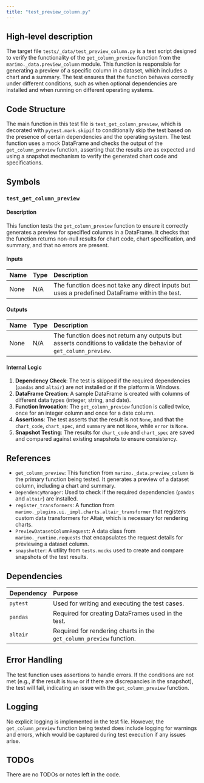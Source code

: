 ```yaml
---
title: "test_preview_column.py"
---
```


## High-level description

The target file `tests/_data/test_preview_column.py` is a test script designed to verify the functionality of the `get_column_preview` function from the `marimo._data.preview_column` module. This function is responsible for generating a preview of a specific column in a dataset, which includes a chart and a summary. The test ensures that the function behaves correctly under different conditions, such as when optional dependencies are installed and when running on different operating systems.

## Code Structure

The main function in this test file is `test_get_column_preview`, which is decorated with `pytest.mark.skipif` to conditionally skip the test based on the presence of certain dependencies and the operating system. The test function uses a mock DataFrame and checks the output of the `get_column_preview` function, asserting that the results are as expected and using a snapshot mechanism to verify the generated chart code and specifications.

## Symbols

### `test_get_column_preview`
#### Description
This function tests the `get_column_preview` function to ensure it correctly generates a preview for specified columns in a DataFrame. It checks that the function returns non-null results for chart code, chart specification, and summary, and that no errors are present.

#### Inputs
| Name | Type | Description |
|:-----|:-----|:------------|
| None | N/A  | The function does not take any direct inputs but uses a predefined DataFrame within the test. |

#### Outputs
| Name | Type | Description |
|:-----|:-----|:------------|
| None | N/A  | The function does not return any outputs but asserts conditions to validate the behavior of `get_column_preview`. |

#### Internal Logic
1. **Dependency Check**: The test is skipped if the required dependencies (`pandas` and `altair`) are not installed or if the platform is Windows.
2. **DataFrame Creation**: A sample DataFrame is created with columns of different data types (integer, string, and date).
3. **Function Invocation**: The `get_column_preview` function is called twice, once for an integer column and once for a date column.
4. **Assertions**: The test asserts that the result is not `None`, and that the `chart_code`, `chart_spec`, and `summary` are not `None`, while `error` is `None`.
5. **Snapshot Testing**: The results for `chart_code` and `chart_spec` are saved and compared against existing snapshots to ensure consistency.

## References

- `get_column_preview`: This function from `marimo._data.preview_column` is the primary function being tested. It generates a preview of a dataset column, including a chart and summary.
- `DependencyManager`: Used to check if the required dependencies (`pandas` and `altair`) are installed.
- `register_transformers`: A function from `marimo._plugins.ui._impl.charts.altair_transformer` that registers custom data transformers for Altair, which is necessary for rendering charts.
- `PreviewDatasetColumnRequest`: A data class from `marimo._runtime.requests` that encapsulates the request details for previewing a dataset column.
- `snapshotter`: A utility from `tests.mocks` used to create and compare snapshots of the test results.

## Dependencies

| Dependency | Purpose |
|:-----------|:--------|
| `pytest` | Used for writing and executing the test cases. |
| `pandas` | Required for creating DataFrames used in the test. |
| `altair` | Required for rendering charts in the `get_column_preview` function. |

## Error Handling

The test function uses assertions to handle errors. If the conditions are not met (e.g., if the result is `None` or if there are discrepancies in the snapshot), the test will fail, indicating an issue with the `get_column_preview` function.

## Logging

No explicit logging is implemented in the test file. However, the `get_column_preview` function being tested does include logging for warnings and errors, which would be captured during test execution if any issues arise.

## TODOs

There are no TODOs or notes left in the code.